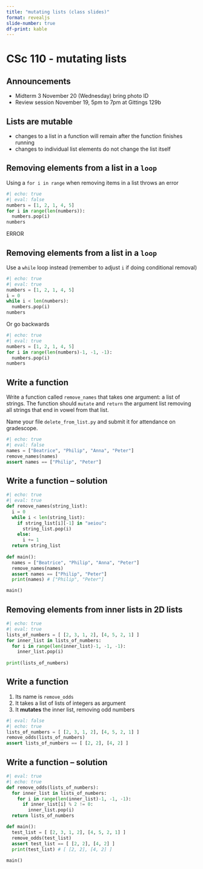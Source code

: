 ```yaml
---
title: "mutating lists (class slides)"
format: revealjs
slide-number: true
df-print: kable
---
```


# CSc 110 - mutating lists

## Announcements

* Midterm 3 November 20 (Wednesday) bring photo ID
* Review session November 19, 5pm to 7pm at Gittings 129b

## Lists are mutable

* changes to a list in a function will remain after the function finishes running
* changes to individual list elements do not change the list itself


## Removing elements from a list in a `loop`

Using a `for i in range` when removing items in a list throws an error

```python
#| echo: true
#| eval: false
numbers = [1, 2, 1, 4, 5]
for i in range(len(numbers)):
  numbers.pop(i)
numbers
```

ERROR

## Removing elements from a list in a `loop`

Use a `while` loop instead (remember to adjust `i` if doing conditional removal)

```python
#| echo: true
#| eval: true
numbers = [1, 2, 1, 4, 5]
i = 0
while i < len(numbers):
  numbers.pop(i)
numbers
```

Or go backwards


```python
#| echo: true
#| eval: true
numbers = [1, 2, 1, 4, 5]
for i in range(len(numbers)-1, -1, -1):
  numbers.pop(i)
numbers
```

## Write a function

Write a function called `remove_names` that takes one argument: a list of strings. The function should `mutate` and `return` the argument list removing all strings that end in vowel from that list.

Name your file `delete_from_list.py` and submit it for attendance on gradescope.

```python
#| echo: true
#| eval: false
names = ["Beatrice", "Philip", "Anna", "Peter"]
remove_names(names)
assert names == ["Philip", "Peter"]
```

## Write a function -- solution

```python
#| echo: true
#| eval: true
def remove_names(string_list):
  i = 0
  while i < len(string_list):
    if string_list[i][-1] in "aeiou":
      string_list.pop(i)
    else:
      i += 1
  return string_list
      
def main():
  names = ["Beatrice", "Philip", "Anna", "Peter"]
  remove_names(names)
  assert names == ["Philip", "Peter"]
  print(names) # ["Philip", "Peter"]

main()
```


## Removing elements from inner lists in 2D lists

```python
#| echo: true
#| eval: true
lists_of_numbers = [ [2, 3, 1, 2], [4, 5, 2, 1] ]
for inner_list in lists_of_numbers:
  for i in range(len(inner_list)-1, -1, -1):
    inner_list.pop(i)
    
print(lists_of_numbers)
```

## Write a function

1. Its name is `remove_odds`
1. It takes a list of lists of integers as argument
1. It **mutates** the inner list, removing odd numbers

```python
#| eval: false
#| echo: true
lists_of_numbers = [ [2, 3, 1, 2], [4, 5, 2, 1] ]
remove_odds(lists_of_numbers)
assert lists_of_numbers == [ [2, 2], [4, 2] ]
```

## Write a function -- solution

```python
#| eval: true
#| echo: true
def remove_odds(lists_of_numbers):
  for inner_list in lists_of_numbers:
    for i in range(len(inner_list)-1, -1, -1):
      if inner_list[i] % 2 != 0:
        inner_list.pop(i)
  return lists_of_numbers

def main():
  test_list = [ [2, 3, 1, 2], [4, 5, 2, 1] ]
  remove_odds(test_list)
  assert test_list == [ [2, 2], [4, 2] ]
  print(test_list) # [ [2, 2], [4, 2] ]
  
main()
```
